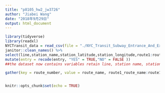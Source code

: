 ```yaml
---
title: "p8105_hw2_jw3726"
author: "Jiabei Wang"
date: "2018年9月29日"
output: html_document
---
```


```r
library(tidyverse)
library(readxl)
NYCTransit_data = read_csv(file = "./NYC_Transit_Subway_Entrance_And_Exit_Data (1).csv")  %>%
janitor::clean_names() %>%
select(line,station_name,station_latitude,station_longitude,route1:route11,entry,vending,entrance_type,ada,ada_notes) %>%
mutate(entry = recode(entry, "YES" = TRUE,"NO" = FALSE ))
##the dataset now contains variables retain line, station name, station latitude,station longitude, routes served, entry, vending, entrance type, and ADA compliance. (not finish)

gather(key = route_number, value = route_name, route1_route_name:route11_route_name)


knitr::opts_chunk$set(echo = TRUE)

```

